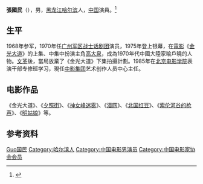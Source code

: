 {{Otheruses|other=名为张国民的其他人物|张国民}}

'''張國民'''（{{bd|1949年|catIdx=Z张}}），男，[[黑龙江|黑龙江]][[哈尔滨|哈尔滨]]人，[[中华人民共和国|中国]]演員。<ref>{{Cite web|title=老电影《金光大道》5明星 如今69岁张国民王馥荔很年轻 而她很淡雅|url=http://www.sohu.com/a/281058260_99925632|accessdate=2020-02-16|work=搜狐|archive-date=2020-02-16|archive-url=https://web.archive.org/web/20200216065847/http://www.sohu.com/a/281058260_99925632|dead-url=no}}</ref>

== 生平 ==
1968年参军，1970年任[[广州军区|广州军区]][[战士话剧团|战士话剧团]]演员，1975年登上银幕，在[[電影|電影]]《[[金光大道|金光大道]]》的上集、中集中扮演主角[[高大泉|高大泉]]，成為1970年代中國大陸家喻戶曉的人物。[[文革|文革]]後，當局放棄了《金光大道》下集拍攝計劃。1985年在[[北京电影学院|北京电影学院]]表演干部专修班学习，現任[[中影集团|中影集团]]艺术创作人员中心主任。

== 电影作品 ==
《金光大道》、《[[夕照街|夕照街]]》、《[[神女峰迷雾|神女峰迷雾]]》、《[[潜网|潜网]]》、《[[北国红豆|北国红豆]]》、《[[索伦河谷的枪声|索伦河谷的枪声]]》、《[[明姑娘|明姑娘]]》等。

== 参考资料 ==
{{reflist}}

{{Navboxes 
| title  = 张国民在[[中国电影家协会|中国电影家协会]]的职务
| list1  =
{{中国电影家协会第五届理事会}}
{{中国电影家协会第七届理事会}}
{{中国电影家协会第八届理事会}}
{{中国电影家协会第九届理事会}}
}}

{{Authority control}}
{{DEFAULTSORT:Zhang张}}
[[Category:张姓|Guo国民]]
[[Category:哈尔滨人|Category:哈尔滨人]]
[[Category:中国电影男演员|Category:中国电影男演员]]
[[Category:中国电影家协会会员|Category:中国电影家协会会员]]